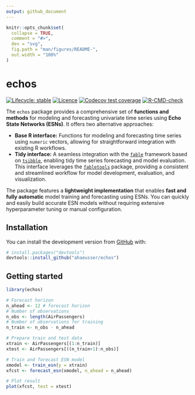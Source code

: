 ```yaml
---
output: github_document
---
```


<!-- README.md is generated from README.Rmd. Please edit that file -->

```r
knitr::opts_chunk$set(
  collapse = TRUE,
  comment = "#>",
  dev = "svg",
  fig.path = "man/figures/README-",
  out.width = "100%"
)
```

# echos

<!-- badges: start -->
[![Lifecycle: stable](https://img.shields.io/badge/lifecycle-stable-brightgreen.svg)](https://lifecycle.r-lib.org/articles/stages.html#stable)
[![Licence](https://img.shields.io/badge/licence-GPL--3-blue.svg)](https://www.gnu.org/licenses/gpl-3.0.en.html)
[![Codecov test coverage](https://codecov.io/gh/ahaeusser/echos/branch/master/graph/badge.svg)](https://app.codecov.io/gh/ahaeusser/echos?branch=master)
[![R-CMD-check](https://github.com/ahaeusser/echos/actions/workflows/R-CMD-check.yaml/badge.svg)](https://github.com/ahaeusser/echos/actions/workflows/R-CMD-check.yaml)
<!-- badges: end -->


The `echos` package provides a comprehensive set of **functions and methods** for modeling and forecasting univariate time series using **Echo State Networks (ESNs)**. It offers two alternative approaches:

* **Base R interface:** Functions for modeling and forecasting time series using `numeric` vectors, allowing for straightforward integration with existing R workflows.
* **Tidy interface:** A seamless integration with the [`fable`](https://github.com/tidyverts/fable) framework based on [`tsibble`](https://github.com/tidyverts/tsibble), enabling tidy time series forecasting and model evaluation. This interface leverages the [`fabletools`](https://github.com/tidyverts/fabletools) package, providing a consistent and streamlined workflow for model development, evaluation, and visualization.

The package features a **lightweight implementation** that enables **fast and fully automatic** model training and forecasting using ESNs. You can quickly and easily build accurate ESN models without requiring extensive hyperparameter tuning or manual configuration.


## Installation

You can install the development version from [GitHub](https://github.com/) with:

``` r
# install.packages("devtools")
devtools::install_github("ahaeusser/echos")
```

## Getting started

```r

library(echos)

# Forecast horizon
n_ahead <- 12 # forecast horizon
# Number of observations
n_obs <- length(AirPassengers)
# Number of observations for training
n_train <- n_obs - n_ahead

# Prepare train and test data
xtrain <- AirPassengers[(1:n_train)]
xtest <- AirPassengers[((n_train+1):n_obs)]

# Train and forecast ESN model
xmodel <- train_esn(y = xtrain)
xfcst <- forecast_esn(xmodel, n_ahead = n_ahead)

# Plot result
plot(xfcst, test = xtest)

```
